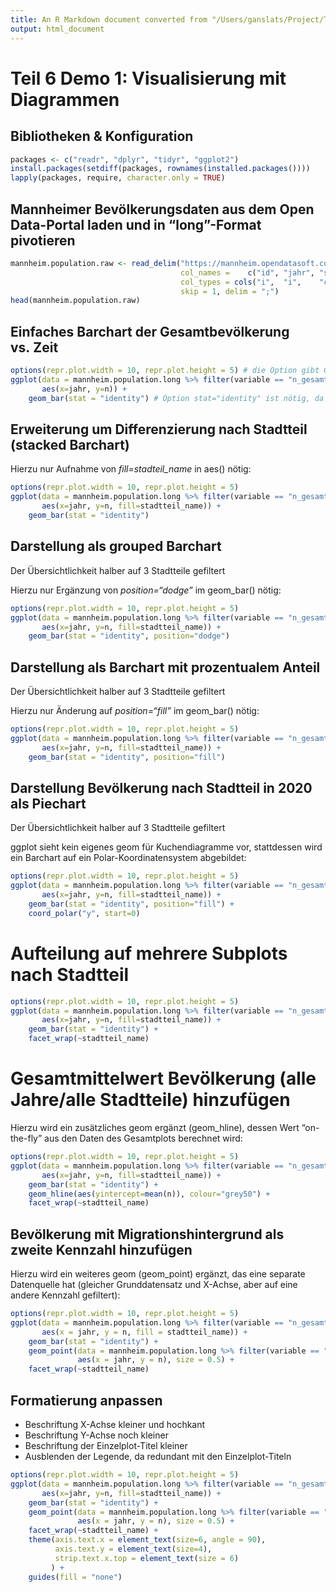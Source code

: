 ```yaml
---
title: An R Markdown document converted from "/Users/ganslats/Project/TMF-School/TMF-School-Datenanalyse-Visualisierung/Notebooks/teil-6-demo-01-visualisieren-diagramme.ipynb"
output: html_document
---
```


# Teil 6 Demo 1: Visualisierung mit Diagrammen

## Bibliotheken & Konfiguration

```r
packages <- c("readr", "dplyr", "tidyr", "ggplot2")
install.packages(setdiff(packages, rownames(installed.packages())))
lapply(packages, require, character.only = TRUE)
```

## Mannheimer Bevölkerungsdaten aus dem Open Data-Portal laden und in "long"-Format pivotieren

```r
mannheim.population.raw <- read_delim("https://mannheim.opendatasoft.com/explore/dataset/bevolkerungsbestand-in-mannheim-2009-2023/download/?format=csv&timezone=Europe/Berlin&lang=de&use_labels_for_header=true&csv_separator=%3B",
                                      col_names =    c("id", "jahr", "stadtteil_id", "stadtteil_name", "n_gesamt", "n_weiblich", "n_ohne_migration", "n_mit_migration", "n_auslaender"),
                                      col_types = cols("i",  "i",    "c",            "c",              "d",        "d",          "d",                "d",               "d"),
                                      skip = 1, delim = ";")
head(mannheim.population.raw)
```

## Einfaches Barchart der Gesamtbevölkerung vs. Zeit

```r
options(repr.plot.width = 10, repr.plot.height = 5) # die Option gibt Größe/Seitenverhältnis des Outputs in Jupyter an
ggplot(data = mannheim.population.long %>% filter(variable == "n_gesamt"),
       aes(x=jahr, y=n)) +
    geom_bar(stat = "identity") # Option stat="identity" ist nötig, da geom_bar sonst defaultmäßig die Zahl der Datensätze zählen würde
```

## Erweiterung um Differenzierung nach Stadtteil (stacked Barchart)

Hierzu nur Aufnahme von *fill=stadteil_name* in aes() nötig:

```r
options(repr.plot.width = 10, repr.plot.height = 5)
ggplot(data = mannheim.population.long %>% filter(variable == "n_gesamt"),
       aes(x=jahr, y=n, fill=stadtteil_name)) +
    geom_bar(stat = "identity")
```

## Darstellung als grouped Barchart

Der Übersichtlichkeit halber auf 3 Stadtteile gefiltert

Hierzu nur Ergänzung von *position="dodge"* im geom_bar() nötig:

```r
options(repr.plot.width = 10, repr.plot.height = 5)
ggplot(data = mannheim.population.long %>% filter(variable == "n_gesamt", stadtteil_name %in% c("Innenstadt", "Jungbusch", "Seckenheim")),
       aes(x=jahr, y=n, fill=stadtteil_name)) +
    geom_bar(stat = "identity", position="dodge")
```

## Darstellung als Barchart mit prozentualem Anteil

Der Übersichtlichkeit halber auf 3 Stadtteile gefiltert

Hierzu nur Änderung auf *position="fill"* im geom_bar() nötig:

```r
options(repr.plot.width = 10, repr.plot.height = 5)
ggplot(data = mannheim.population.long %>% filter(variable == "n_gesamt", stadtteil_name %in% c("Innenstadt", "Jungbusch", "Seckenheim")),
       aes(x=jahr, y=n, fill=stadtteil_name)) +
    geom_bar(stat = "identity", position="fill")
```

## Darstellung Bevölkerung nach Stadtteil in 2020 als Piechart

Der Übersichtlichkeit halber auf 3 Stadtteile gefiltert

ggplot sieht kein eigenes geom für Kuchendiagramme vor, stattdessen wird ein Barchart auf ein Polar-Koordinatensystem abgebildet:

```r
options(repr.plot.width = 10, repr.plot.height = 5)
ggplot(data = mannheim.population.long %>% filter(variable == "n_gesamt", jahr == 2020, stadtteil_name %in% c("Innenstadt", "Jungbusch", "Seckenheim")),
       aes(x=jahr, y=n, fill=stadtteil_name)) +
    geom_bar(stat = "identity", position="fill") +
    coord_polar("y", start=0)
```

# Aufteilung auf mehrere Subplots nach Stadtteil

```r
options(repr.plot.width = 10, repr.plot.height = 5)
ggplot(data = mannheim.population.long %>% filter(variable == "n_gesamt"),
       aes(x=jahr, y=n, fill=stadtteil_name)) +
    geom_bar(stat = "identity") +
    facet_wrap(~stadtteil_name)
```

# Gesamtmittelwert Bevölkerung (alle Jahre/alle Stadtteile) hinzufügen

Hierzu wird ein zusätzliches geom ergänzt (geom_hline), dessen Wert "on-the-fly" aus den Daten des Gesamtplots berechnet wird:

```r
options(repr.plot.width = 10, repr.plot.height = 5)
ggplot(data = mannheim.population.long %>% filter(variable == "n_gesamt"),
       aes(x=jahr, y=n, fill=stadtteil_name)) +
    geom_bar(stat = "identity") +
    geom_hline(aes(yintercept=mean(n)), colour="grey50") +
    facet_wrap(~stadtteil_name)
```

## Bevölkerung mit Migrationshintergrund als zweite Kennzahl hinzufügen

Hierzu wird ein weiteres geom (geom_point) ergänzt, das eine separate Datenquelle hat (gleicher Grunddatensatz und X-Achse, aber auf eine andere Kennzahl gefiltert):

```r
options(repr.plot.width = 10, repr.plot.height = 5)
ggplot(data = mannheim.population.long %>% filter(variable == "n_gesamt"),
       aes(x = jahr, y = n, fill = stadtteil_name)) +
    geom_bar(stat = "identity") +
    geom_point(data = mannheim.population.long %>% filter(variable == "n_mit_migration"),
               aes(x = jahr, y = n), size = 0.5) +
    facet_wrap(~stadtteil_name)
```

## Formatierung anpassen

* Beschriftung X-Achse kleiner und hochkant
* Beschriftung Y-Achse noch kleiner
* Beschriftung der Einzelplot-Titel kleiner
* Ausblenden der Legende, da redundant mit den Einzelplot-Titeln

```r
options(repr.plot.width = 10, repr.plot.height = 5)
ggplot(data = mannheim.population.long %>% filter(variable == "n_gesamt"),
       aes(x=jahr, y=n, fill=stadtteil_name)) +
    geom_bar(stat = "identity") +
    geom_point(data = mannheim.population.long %>% filter(variable == "n_mit_migration"),
               aes(x = jahr, y = n), size = 0.5) +
    facet_wrap(~stadtteil_name) +
    theme(axis.text.x = element_text(size=6, angle = 90),
          axis.text.y = element_text(size=4),
          strip.text.x.top = element_text(size = 6)
         ) +
    guides(fill = "none")
```

